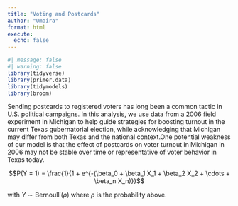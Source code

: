 ```yaml
---
title: "Voting and Postcards"
author: "Umaira"
format: html
execute: 
  echo: false
---
```


```r
#| message: false
#| warning: false
library(tidyverse)
library(primer.data)
library(tidymodels)
library(broom)

```

Sending postcards to registered voters has long been a common tactic in U.S. political campaigns. In this analysis, we use data from a 2006 field experiment in Michigan to help guide strategies for boosting turnout in the current Texas gubernatorial election, while acknowledging that Michigan may differ from both Texas and the national context.One potential weakness of our model is that the effect of postcards on voter turnout in Michigan in 2006 may not be stable over time or representative of voter behavior in Texas today.

$$P(Y = 1) = \frac{1}{1 + e^{-(\beta_0 + \beta_1 X_1 + \beta_2 X_2 + \cdots + \beta_n X_n)}}$$

with $Y \sim \text{Bernoulli}(\rho)$ where $\rho$ is the probability above.


